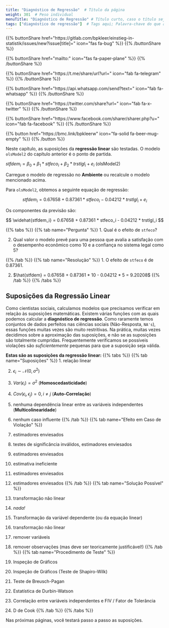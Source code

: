 ```yaml
---
title: "Diagnóstico de Regressão"  # Título da página
weight: 301  # Peso individual
menuTitle: "Diagnóstico de Regressão" # Título curto, caso o título seja longo
tags: ["diagnóstico de regressão"]  # Tags aqui; Palavra-chave do que acontece na página
---
```


{{% buttonShare href=\"https\:\/\/gitlab.com\/bpkleer\/einstieg-in-statistik\/issues\/new?issue[title]=\" icon=\"fas fa-bug\" %}} {{% /buttonShare %}} 

{{% buttonShare href=\"mailto\:\" icon=\"fas fa-paper-plane\" %}} {{% /buttonShare %}}

{{% buttonShare href=\"https\:\/\/t.me\/share\/url?url=\" icon=\"fab fa-telegram\" %}} {{% /buttonShare %}}

{{% buttonShare href=\"https\:\/\/api.whatsapp.com\/send?text=\" icon=\"fab fa-whatsapp\" %}} {{% /buttonShare %}}

{{% buttonShare href=\"https\:\/\/twitter.com\/share?url=\" icon=\"fab fa-x-twitter\" %}} {{% /buttonShare %}}

{{% buttonShare href=\"https\:\/\/www.facebook.com\/sharer\/sharer.php?u=\" icon=\"fab fa-facebook\" %}} {{% /buttonShare %}}

{{% button href=\"https\:\/\/bmc.link\/bpkleerw\" icon=\"fa-solid fa-beer-mug-empty\" %}} {{% /button %}}

Neste capítulo, as suposições da **regressão linear** são testadas. O modelo `olsModel2` do capítulo anterior é o ponto de partida.

$stfdem_i = \beta_0 + \beta_1*stfeco_i + \beta_2*trstlgl_i + e_i$ (olsModel2)

Carregue o modelo de regressão no **Ambiente** ou recalcule o modelo mencionado acima.

Para `olsModel2`, obtemos a seguinte equação de regressão:

$$ stfdem_i = 0.67658 + 0.87361 * stfeco_i - 0.04212 * trstlgl_i + e_i $$

Os componentes da previsão são:

$$ \widehat{stfdem_i} = 0.67658 + 0.87361 * stfeco_i - 0.04212 * trstlgl_i $$

{{% tabs %}}
{{% tab name=\"Pergunta\" %}}
1. Qual é o efeito de `stfeco`?

2. Qual valor o modelo prevê para uma pessoa que avalia a satisfação com o desempenho econômico como $10$ e a confiança no sistema legal como $5$?

{{% /tab %}}
{{% tab name=\"Resolução\" %}}
1. O efeito de `stfeco` é de $0.87361$.

2. $\hat{stfdem} = 0.67658 + 0.87361 * 10 - 0.04212 * 5 = 9.20208$
{{% /tab %}}
{{% /tabs %}}

## Suposições da Regressão Linear

Como cientistas sociais, calculamos modelos que precisamos verificar em relação às suposições matemáticas. Existem várias funções com as quais podemos calcular a **diagnóstico de regressão**. Como raramente temos conjuntos de dados perfeitos nas ciências sociais (Não-Resposta, `NA's`), essas funções muitas vezes são muito restritivas. Na prática, muitas vezes decidimos sobre a aproximação das suposições, e não se as suposições são totalmente cumpridas. Frequentemente verificamos se possíveis violações são *suficientemente* pequenas para que a suposição seja válida.


**Estas são as suposições da regressão linear:**
{{% tabs %}}
{{% tab name=\"Suposições\" %}}
1. relação linear

2. $\epsilon_i \sim \mathcal{N}(0, \sigma^2)$

3. $Var(\epsilon_i) = \sigma^2$ (**Homoscedasticidade**)

4. $Cov(\epsilon_i, \epsilon_j) = 0, i \neq j$ (**Auto-Correlação**)

5. nenhuma dependência linear entre as variáveis independentes (**Multicolinearidade**)

6. nenhum caso influente
{{% /tab %}}
{{% tab name=\"Efeito em Caso de Violação\" %}}
1. estimadores enviesados

2. testes de significância inválidos, estimadores enviesados

3. estimadores enviesados

4. estimativa ineficiente

5. estimadores enviesados

6. estimadores enviesados
{{% /tab %}}
{{% tab name=\"Solução Possível\" %}}
1. transformação não linear

2. *nada!*

3. Transformação da variável dependente (ou da equação linear)

4. transformação não linear

5. remover variáveis

6. remover observações (mas deve ser teoricamente justificável!)
{{% /tab %}}
{{% tab name=\"Procedimento de Teste\" %}}
1. Inspeção de Gráficos

2. Inspeção de Gráficos (Teste de Shapiro-Wilk)

3. Teste de Breusch-Pagan

4. Estatística de Durbin-Watson

5. Correlação entre variáveis independentes e FIV / Fator de Tolerância

6. D de Cook
{{% /tab %}}
{{% /tabs %}}

Nas próximas páginas, você testará passo a passo as suposições.
